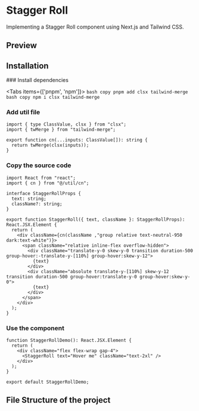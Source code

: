 

# Stagger Roll

Implementing a Stagger Roll component using Next.js and Tailwind CSS.

## Preview
<ComponentContainer>
<StaggerRollDemo />
</ComponentContainer>


## Installation

<Steps>
### Install dependencies
 
<Tabs items={['pnpm', 'npm']}>
  <Tab>
    ```bash copy
	pnpm add clsx tailwind-merge
	```
  </Tab>
  <Tab>
	```bash copy
	npm i clsx tailwind-merge
	```
  </Tab>
</Tabs>
 
### Add util file
 
```tsx filename="utils/cn.ts" showLineNumbers copy
import { type ClassValue, clsx } from "clsx";
import { twMerge } from "tailwind-merge";

export function cn(...inputs: ClassValue[]): string {
  return twMerge(clsx(inputs));
}
```

### Copy the source code
```tsx filename="components/ui/staggerRoll.tsx" showLineNumbers copy
import React from "react";
import { cn } from "@/util/cn";

interface StaggerRollProps {
  text: string;
  className?: string;
}

export function StaggerRoll({ text, className }: StaggerRollProps): React.JSX.Element {
  return (
    <div className={cn(className ,"group relative text-neutral-950 dark:text-white")}>
      <span className="relative inline-flex overflow-hidden">
        <div className="translate-y-0 skew-y-0 transition duration-500 group-hover:-translate-y-[110%] group-hover:skew-y-12">
          {text}
        </div>
        <div className="absolute translate-y-[110%] skew-y-12 transition duration-500 group-hover:translate-y-0 group-hover:skew-y-0">
          {text}
        </div>
      </span>
    </div>
  );
}
```

### Use the component
```tsx showLineNumbers copy
function StaggerRollDemo(): React.JSX.Element {
  return (
    <div className="flex flex-wrap gap-4">
      <StaggerRoll text="Hover me" className="text-2xl" />
    </div>
  );
}

export default StaggerRollDemo;
```
</Steps>

## File Structure of the project

<FileTree>
  <FileTree.Folder name="src" defaultOpen>
	<FileTree.Folder name="app">
		<FileTree.File name="favicon.ico" />
		<FileTree.File name="globals.css" />
		<FileTree.File name="layout.tsx" />
		<FileTree.File name="page.tsx" />
	</FileTree.Folder>
	<FileTree.Folder name="components" defaultOpen>
		<FileTree.Folder name="ui" defaultOpen>
			<FileTree.File name="staggerRoll.tsx" />
		</FileTree.Folder>
	</FileTree.Folder>
	<FileTree.Folder name="util" defaultOpen>
		<FileTree.File name="cn.ts" />
	</FileTree.Folder>
  </FileTree.Folder>
</FileTree>